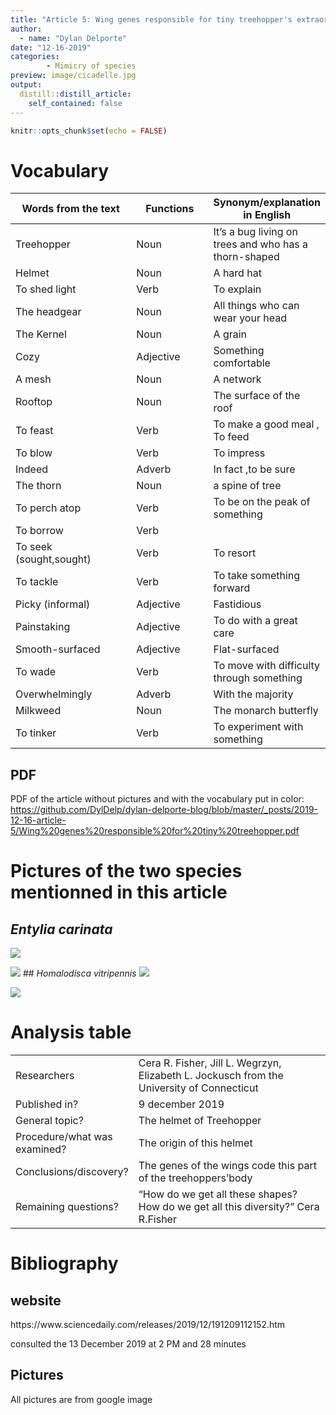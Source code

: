 ```yaml
---
title: "Article 5: Wing genes responsible for tiny treehopper's extraordinary helmet"
author: 
  - name: "Dylan Delporte"
date: "12-16-2019"
categories:
        - Mimicry of species
preview: image/cicadelle.jpg
output:
  distill::distill_article:
    self_contained: false
---
```


```r
knitr::opts_chunk$set(echo = FALSE)
```

# Vocabulary 

| Words from the text | Functions   |  Synonym/explanation in English |
| ------------------- | ------------|------------- |
| Treehopper | Noun | It's a bug living on trees and who has a thorn-shaped  |
| Helmet | Noun | A hard hat |
| To shed light | Verb | To explain  |
| The headgear | Noun | All things who can wear your head |
| The Kernel | Noun | A grain |
| Cozy | Adjective | Something comfortable |
| A mesh | Noun | A network |
| Rooftop | Noun | The surface of the roof |
| To feast | Verb | To make a good meal , To feed  |
| To blow | Verb | To impress |
| Indeed | Adverb | In fact ,to be sure  |
| The thorn | Noun | a spine of tree |
| To perch atop | Verb | To be on the peak of something|
| To borrow | Verb |  |
| To seek (sought,sought) | Verb | To resort |
| To tackle | Verb | To take something forward |
| Picky (informal) | Adjective | Fastidious |
| Painstaking | Adjective | To do with a great care |
| Smooth-surfaced | Adjective | Flat-surfaced |
| To wade | Verb | To move with difficulty through something |
| Overwhelmingly | Adverb | With the majority |
| Milkweed | Noun | The monarch butterfly |
| To tinker | Verb | To experiment with something |


## PDF
PDF of the article without pictures and with the vocabulary put in color: 
<https://github.com/DylDelp/dylan-delporte-blog/blob/master/_posts/2019-12-16-article-5/Wing%20genes%20responsible%20for%20tiny%20treehopper.pdf>

# Pictures of the two species mentionned in this article
## _Entylia carinata_
![](image/Entylia carinata.jpg) 

![](image/Entylia carinata 1.jpg)
## _Homalodisca vitripennis_
![](image/Homalodisca vitripennis, Glassy winged sharpshooter.jpg)

![](image/Homalodisca vitripennis.jpg)

# Analysis table 

|                              |                                                                     |
| ---------------------------- | ------------------------------------------------------------------- |
| Researchers          | Cera R. Fisher, Jill L. Wegrzyn, Elizabeth L. Jockusch from the University of Connecticut |
| Published in?               | 9 december 2019 |
| General topic?              | The helmet of Treehopper |
| Procedure/what was examined? | The origin of this helmet |
| Conclusions/discovery?       | The genes of the wings code this part of the treehoppers'body|
| Remaining questions?         | "How do we get all these shapes? How do we get all this diversity?" Cera R.Fisher |

# Bibliography 

## website 
https://www.sciencedaily.com/releases/2019/12/191209112152.htm 

consulted the 13 December 2019 at 2 PM and 28 minutes

## Pictures

All pictures are from google image

